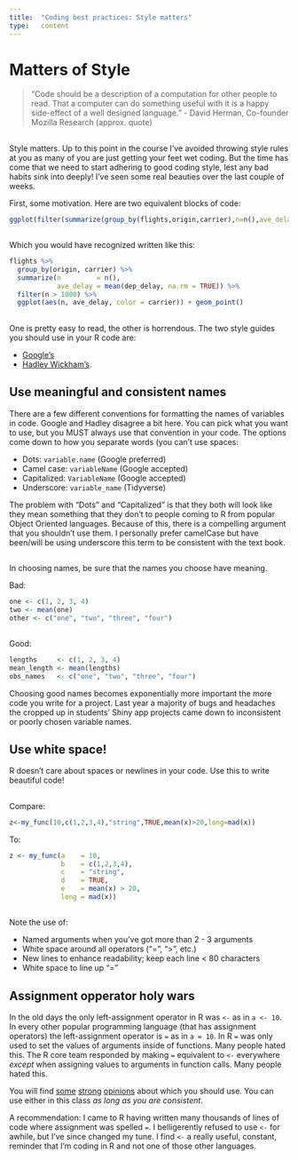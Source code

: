 ```yaml
---
title:  "Coding best practices: Style matters"
type:   content
---
```


# Matters of Style

> "Code should be a description of a computation for other people to read.  That a computer can do something useful with it is a happy side-effect of a well designed language."
- David Herman, Co-founder Mozilla Research (approx. quote)

##

Style matters.  Up to this point in the course I've avoided throwing style rules at you as many of you are just getting your feet wet coding.  But the time has come that we need to start adhering to good coding style, lest any bad habits sink into deeply!  I've seen some real beauties over the last couple of weeks.

First, some motivation.  Here are two equivalent blocks of code:

```r
ggplot(filter(summarize(group_by(flights,origin,carrier),n=n(),ave_delay=mean(dep_delay,rn.rm=T)),n>1000))+geom_point()
```

##

Which you would have recognized written like this:

```r
flights %>%
  group_by(origin, carrier) %>%
  summarize(n         = n(),
            ave_delay = mean(dep_delay, na.rm = TRUE)) %>%
  filter(n > 1000) %>%
  ggplot(aes(n, ave_delay, color = carrier)) + geom_point()
```

##

One is pretty easy to read, the other is horrendous.  The two style guides you should use in your R code are:

* [Google's](https://google.github.io/styleguide/Rguide.xml) 
* [Hadley Wickham's](Useadv-r.had.co.nz/Style.html).

## Use meaningful and consistent names

There are a few different conventions for formatting the names of variables in code.  Google and Hadley disagree a bit here.  You can pick what you want to use, but you MUST always use that convention in your code.  The options come down to how you separate words (you can't use spaces:

* Dots:  `variable.name` (Google preferred)
* Camel case:  `variableName` (Google accepted)
* Capitalized: `VariableName` (Google accepted)
* Underscore:  `variable_name` (Tidyverse)

The problem with "Dots" and "Capitalized" is that they both will look like they mean something that they don't to people coming to R from popular Object Oriented languages.  Because of this, there is a compelling argument that you shouldn't use them.  I personally prefer camelCase but have been/will be using underscore this term to be consistent with the text book.

##

In choosing names, be sure that the names you choose have meaning.

Bad:

```r
one <- c(1, 2, 3, 4)
two <- mean(one)
other <- c("one", "two", "three", "four")
```

##

Good:

```r
lengths     <- c(1, 2, 3, 4)
mean_length <- mean(lengths)
obs_names   <- c("one", "two", "three", "four")
```

Choosing good names becomes exponentially more important the more code you write for a project.  Last year a majority of bugs and headaches the cropped up in students' Shiny app projects came down to inconsistent or poorly chosen variable names.

## Use white space!

R doesn't care about spaces or newlines in your code.  Use this to write beautiful code!

##

Compare:

```r
z<-my_func(10,c(1,2,3,4),"string",TRUE,mean(x)>20,long=mad(x))
```

To:

```r
z <- my_func(a    = 10,
             b    = c(1,2,3,4),
             c    = "string",
             d    = TRUE,
             e    = mean(x) > 20,
             long = mad(x))
```

##

Note the use of:

* Named arguments when you've got more than 2 - 3 arguments
* White space around all operators ("=", ">", etc.)
* New lines to enhance readability; keep each line < 80 characters
* White space to line up "="

## Assignment opperator holy wars

In the old days the only left-assignment operator in R was `<-` as in `a <- 10`.  In every other popular programming language (that has assignment operators) the left-assignment operator is `=` as in `a = 10`.  In R `=` was only used to set the values of arguments inside of functions.  Many people hated this.  The R core team responded by making `=` equivalent to `<-` everywhere *except* when assigning values to arguments in function calls.  Many people hated this.

You will find [some](http://stackoverflow.com/questions/1741820/assignment-operators-in-r-and) [strong](https://www.r-bloggers.com/assignment-operators-in-r-%E2%80%98%E2%80%99-vs-%E2%80%98-%E2%80%99/) [opinions](http://blog.revolutionanalytics.com/2008/12/use-equals-or-arrow-for-assignment.html) about which you should use.  You can use either in this class *as long as you are consistent*.

A recommendation:  I came to R having written many thousands of lines of code where assignment was spelled `=`.  I belligerently refused to use `<-` for awhile, but I've since changed my tune.  I find `<-` a really useful, constant, reminder that I'm coding in R and not one of those other languages.
